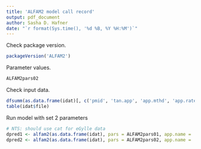 ```yaml
---
title: 'ALFAM2 model call record'
output: pdf_document
author: Sasha D. Hafner
date: "`r format(Sys.time(), '%d %B, %Y %H:%M')`"
---
```


Check package version.

```r
packageVersion('ALFAM2')
```

Parameter values.

```r
ALFAM2pars02
```

Check input data.

```r
dfsumm(as.data.frame(idat)[, c('pmid', 'tan.app', 'app.mthd', 'app.rate.ni', 'man.dm', 'air.temp', 'wind.2m', 'man.ph', 'rain.rate')])
table(idat$file)
```

Run model with set 2 parameters

```r
# NTS: should use cat for eGylle data
dpred1 <- alfam2(as.data.frame(idat), pars = ALFAM2pars01, app.name = 'tan.app', time.name = 'ct', group = 'pmid', prep = TRUE)
dpred2 <- alfam2(as.data.frame(idat), pars = ALFAM2pars02, app.name = 'tan.app', time.name = 'ct', group = 'pmid', prep = TRUE)
```

